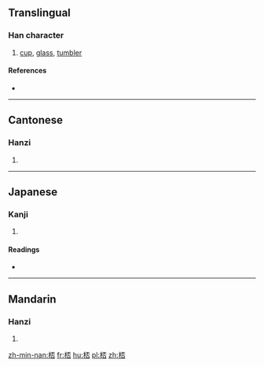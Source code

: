 {{also|杯}}
==Translingual==

===Han character===
{{Han char|rn=75|rad=木|as=07|sn=11|four=4196<sub>9</sub>|canj=木一火口 (DMFR)}}

# [[cup]], [[glass]], [[tumbler]]

====References====
* {{Han ref|kx=0526.250|dkj=14800|dj=0915.180|hdz=21212.030|uh=686E|ud=26734|bh=D5B5|bd=54709}}

----

==Cantonese==

===Hanzi===
{{yue-hanzi|jyut=|y=bui1}}

# {{defn|lang=yue|sort=木07}}

----

==Japanese==

===Kanji===
{{ja-kanji|grade=|rs=木07}}

# {{defn|lang=ja|sort=木07}}

====Readings====
* {{ja-readings|on=[[はい]] (hai)|kun=[[さかずき]] (sakazuki)}}

----

==Mandarin==

===Hanzi===
{{cmn-hanzi|pin=[[bēi]] ([[bei1]]), [[xíng]] ([[xing2]])|wg=pei<sup>1</sup>, hsing<sup>2</sup>}}

# {{defn|lang=cmn|sort=木07}}

[[zh-min-nan:桮]]
[[fr:桮]]
[[hu:桮]]
[[pl:桮]]
[[zh:桮]]